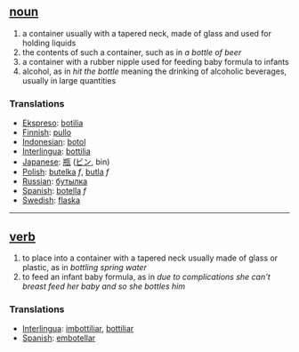 == [[noun]] ==
# a container usually with a tapered neck, made of glass and used for holding liquids
# the contents of such a container, such as in ''a bottle of beer''
# a container with a rubber nipple used for feeding baby formula to infants
# alcohol, as in ''hit the bottle'' meaning the drinking of alcoholic beverages, usually in large quantities 

=== Translations ===
*[[Ekspreso]]: [[botilia]]
*[[Finnish]]: [[pullo]]
*[[Indonesian]]: [[botol]]
*[[Interlingua]]: [[bottilia]]
*[[Japanese]]: [[瓶]] ([[ビン]], bin)
*[[Polish]]: [[butelka]] ''f'', [[butla]] ''f''
*[[Russian]]: [[бутылка]]
*[[Spanish]]: [[botella]] ''f''
*[[Swedish]]: [[flaska]]

----

== [[verb]] ==
# to place into a container with a tapered neck usually made of glass or plastic, as in ''bottling spring water''
# to feed an infant baby formula, as in ''due to complications she can't breast feed her baby and so she bottles him''

=== Translations ===
*[[Interlingua]]: [[imbottiliar]], [[bottiliar]]
*[[Spanish]]: [[embotellar]]